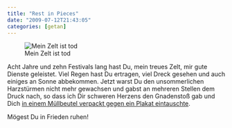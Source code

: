 ```yaml
---
title: "Rest in Pieces"
date: "2009-07-12T21:43:05"
categories: [getan]
---
```


![Mein Zelt ist tod](/blog/wp-content/uploads/2009/07/zelt1.jpg)

Acht Jahre und zehn Festivals lang hast Du, mein treues Zelt, mir gute Dienste geleistet. Viel Regen hast Du ertragen, viel Dreck gesehen und auch einiges an Sonne abbekommen. Jetzt warst Du den unsommerlichen Harzstürmen nicht mehr gewachsen und gabst an mehreren Stellen dem Druck nach, so dass ich Dir schweren Herzens den Gnadenstoß gab und Dich [in einem Müllbeutel verpackt gegen ein Plakat eintauschte](http://et.portallogin1.de/index.php?id=3327&type=2).

Mögest Du in Frieden ruhen!
